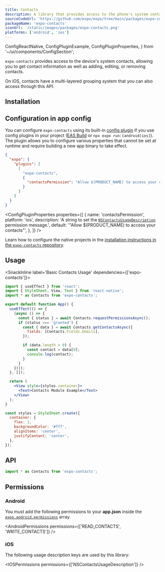 ```yaml
---
title: Contacts
description: A library that provides access to the phone's system contacts.
sourceCodeUrl: 'https://github.com/expo/expo/tree/main/packages/expo-contacts'
packageName: 'expo-contacts'
iconUrl: '/static/images/packages/expo-contacts.png'
platforms: ['android', 'ios']
---
```


  ConfigReactNative,
  ConfigPluginExample,
  ConfigPluginProperties,
} from '~/ui/components/ConfigSection';

`expo-contacts` provides access to the device's system contacts, allowing you to get contact information as well as adding, editing, or removing contacts.

On iOS, contacts have a multi-layered grouping system that you can also access through this API.

## Installation

<APIInstallSection />

## Configuration in app config

You can configure `expo-contacts` using its built-in [config plugin](/config-plugins/introduction/) if you use config plugins in your project ([EAS Build](/build/introduction) or `npx expo run:[android|ios]`). The plugin allows you to configure various properties that cannot be set at runtime and require building a new app binary to take effect.

<ConfigPluginExample>

```json app.json
{
  "expo": {
    "plugins": [
      [
        "expo-contacts",
        {
          "contactsPermission": "Allow $(PRODUCT_NAME) to access your contacts."
        }
      ]
    ]
  }
}
```

</ConfigPluginExample>

<ConfigPluginProperties
  properties={[
    {
      name: 'contactsPermission',
      platform: 'ios',
      description: 'A string to set the [`NSContactsUsageDescription`](#ios) permission message.',
      default: '"Allow $(PRODUCT_NAME) to access your contacts"',
    },
  ]}
/>

<ConfigReactNative>

Learn how to configure the native projects in the [installation instructions in the `expo-contacts` repository](https://github.com/expo/expo/tree/main/packages/expo-contacts#installation-in-bare-react-native-projects).

</ConfigReactNative>

## Usage

<SnackInline label='Basic Contacts Usage' dependencies={['expo-contacts']}>

```jsx
import { useEffect } from 'react';
import { StyleSheet, View, Text } from 'react-native';
import * as Contacts from 'expo-contacts';

export default function App() {
  useEffect(() => {
    (async () => {
      const { status } = await Contacts.requestPermissionsAsync();
      if (status === 'granted') {
        const { data } = await Contacts.getContactsAsync({
          fields: [Contacts.Fields.Emails],
        });

        if (data.length > 0) {
          const contact = data[0];
          console.log(contact);
        }
      }
    })();
  }, []);

  return (
    <View style={styles.container}>
      <Text>Contacts Module Example</Text>
    </View>
  );
}

const styles = StyleSheet.create({
  container: {
    flex: 1,
    backgroundColor: '#fff',
    alignItems: 'center',
    justifyContent: 'center',
  },
});
```

</SnackInline>

## API

```js
import * as Contacts from 'expo-contacts';
```

<APISection packageName="expo-contacts" apiName="Contacts" />

## Permissions

### Android

You must add the following permissions to your **app.json** inside the [`expo.android.permissions`](../config/app/#permissions) array.

<AndroidPermissions permissions={['READ_CONTACTS', 'WRITE_CONTACTS']} />

### iOS

The following usage description keys are used by this library:

<IOSPermissions permissions={['NSContactsUsageDescription']} />
